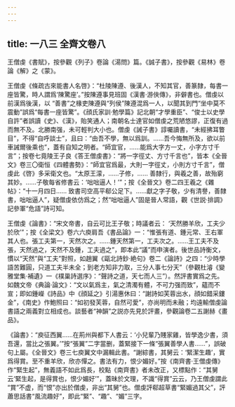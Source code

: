 ```yaml
---
---
---
```

title: 一八三 全齊文卷八
---




王僧虔《書賦》，按參觀《列子》卷論《湯問》篇。《誠子書》，按參觀《易林》卷論《解》之《蒙》。

王僧虔《條疏古來能書人名啓》：“杜陵陳遵、後漢人，不知其官，善篆隸，每書一座皆驚，時人謂爲‘陳驚座’。”按陳遵事見班固《漢書·游俠傳》，非僻書也。僧虔以前漢爲後漢，以 “善書”之椽吏陳遵與“列侯”陳遵混爲一人，以聞其到門“坐中莫不震動”誤爲“每書一座皆驚”。《顔氏家訓·勉學篇》記北朝“才學重臣”、“俊士以史學自許”者誤讀《史》、《漢》，貽笑通人；南朝名士達官如僧虔之荒陋悠謬，正復有過而無不及。北勝南强，未可輕判大小也。僧虔《誡子書》諄囑讀書，“未經拂耳瞥目”，不得“自呼談士”，且曰：“由吾不學，無以爲訓。……吾今悔無所及，欲以前車誡爾後乘也”，蓋有自知之明者。“師宜官，……能爲大字方一丈，小字方寸千言”；按卷七竟陵王子良《答王僧虔書》：“將一字徑丈、方寸千言也”，皆本《全晉文》卷三〇衛恒《四體書勢》：“師宜官爲最，大則一字徑丈，小則方寸千言”，僧虔此《啓》多采衛文也。“太原王濛，……子修，…… 善隸行，與羲之善，故殆窮其妙。……子敬每省修書云：‘咄咄逼人！’”；按《全晉文》卷二四王羲之《雜帖》：“十一月四日…… 致書司空高平郗公足下。……獻之字子敬，少有清譽，善隸書，咄咄逼人”，疑僧虔依仿爲之；然“咄咄逼人”固是晉人常語，觀《世説·排調》記參軍“危語”詩可知。

王僧虔《論書》：“宋文帝書，自云可比王子敬；時議者云： ‘天然勝羊欣，工夫少於欣’”；按《全梁文》卷六六庾肩吾《書品論》一：“惟張有道、鍾元常、王右軍其人也。張工夫第一，天然次之。……鍾天然第一，工夫次之。……王工夫不及張，天然過之，天然不及鍾，工夫過之”，即本此“議”而申演者。後世品詩衡文，慣以“天然”與“工夫”對照，如趙翼《甌北詩鈔·絶句》卷二《論詩》之四：“少時學語苦難圓，只道工夫半未全；到老方知非力取，三分人事七分天”（參觀杜濬《變雅堂集·補遺》一《樸巢詩選序》：“聲詩之道，天七而人三”）。然評書實爲之先。如魏文帝《典論·論文》：“文以氣爲主，氣之清濁有體，不可力强而致”，藴而不宣；即如鍾嶸《詩品》中《顔延之》引湯惠休曰：“謝詩如芙蓉出水，顔如錯采鏤金”，《南史》作鮑照曰：“如初發芙蓉，自然可愛”，亦尚明而未融；均遠輸僧虔論書語之兩義對立相成也。談藝者“神韻”之説亦先見於評畫，參觀論卷二五謝赫《畫品》。

《論書》：“庾征西翼……在荊州與都下人書云：‘小兒輩乃賤家雞，皆學逸少書，須吾還，當比之張翼。’”按“張翼”二字當删，蓋緊接下一條“張翼善學人書……”，誤破句上屬。《全晉文》卷三七庾翼文中漏輯此書。“謝綜書，其舅云：‘緊潔生趣’，實爲得賞。至不重羊欣，欣亦憚之。書法有力，恨少媚好。”按《南齊書·王僧虔傳》作“緊生起”，無義語不如此爲長，校點《南齊書》者未改正，又標點作：“其舅云‘緊生起，是得賞也，恨少媚好’”，蓋昧於文理，不識“得賞”云云，乃王僧虔謂此 “賞”不虚，而“恨”亦出於僧虔，非出“其舅”也。僧虔評郗超草書“緊媚過其父”，評蕭思話書“風流趣好”，即此“緊”、“趣”、“媚”三字。